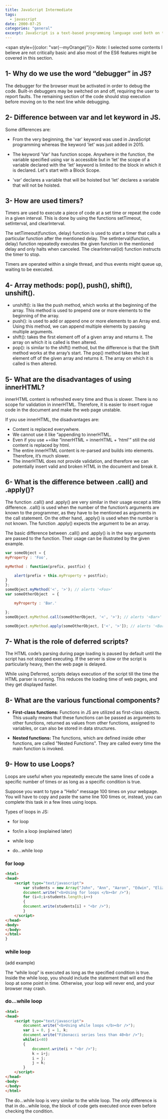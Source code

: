 ```yaml
---
title: JavaScript Intermediate
tags:
  - javascript
date: 2000-07-25
categories: "general" 
excerpt: JavaScript is a text-based programming language used both on the client-side and server-side that allows you to make web pages interactive. Where HTML and CSS are languages that give structure and style to web pages, JavaScript gives web pages interactive elements that engage a user.
---
```


<span style={{color: "var(--myOrange)"}}>
*Note:* I selected some contents I believe are not critically basic and also most of the ES6 features might be covered in this section.
</span>

## 1- Why do we use the word “debugger” in JS?

The debugger for the browser must be activated in order to debug the code. Built-in debuggers may be switched on and off, requiring the user to report faults. The remaining section of the code should stop execution before moving on to the next line while debugging.

## 2- Difference between var and let keyword in JS.

Some differences are: 

- From the very beginning, the 'var' keyword was used in JavaScript programming whereas the keyword 'let' was just added in 2015.

- The keyword 'Var' has function scope. Anywhere in the function, the variable specified using var is accessible but in ‘let’ the scope of a variable declared with the 'let' keyword is limited to the block in which it is declared. Let's start with a Block Scope.

- 'var' declares a variable that will be hoisted but 'let' declares a variable that will not be hoisted.

## 3- How are used timers?

Timers are used to execute a piece of code at a set time or repeat the code in a given interval. This is done by using the functions setTimeout, setInterval, and clearInterval.

The setTimeout(function, delay) function is used to start a timer that calls a particular function after the mentioned delay. The setInterval(function, delay) function repeatedly executes the given function in the mentioned delay and only halts when canceled. The clearInterval(id) function instructs the timer to stop.

Timers are operated within a single thread, and thus events might queue up, waiting to be executed.

## 4- Array methods: pop(), push(), shift(), unshift(). 

- unshift(): is like the push method, which works at the beginning of the array. This method is used to prepend one or more elements to the beginning of the array.
- push(): is used to add or append one or more elements to an Array end. Using this method, we can append multiple elements by passing multiple arguments.
- shift(): takes the first element off of a given array and returns it. The array on which it is called is then altered.
- pop(): is similar to the shift() method, but the difference is that the Shift method works at the array’s start. The pop() method takes the last element off of the given array and returns it. The array on which it is called is then altered.


## 5- What are the disadvantages of using innerHTML?

innerHTML content is refreshed every time and thus is slower. There is no scope for validation in innerHTML. Therefore, it is easier to insert rogue code in the document and make the web page unstable.

If you use innerHTML, the disadvantages are:

- Content is replaced everywhere.
- We cannot use it like “appending to innerHTML.
- Even if you use +=like “innerHTML = innerHTML + ‘html'” still the old content is replaced by html.
- The entire innerHTML content is re-parsed and builds into elements. Therefore, it’s much slower.
- The innerHTML does not provide validation, and therefore we can potentially insert valid and broken HTML in the document and break it.

## 6- What is the difference between .call() and .apply()?

The function .call() and .apply() are very similar in their usage except a little difference. .call() is used when the number of the function’s arguments are known to the programmer, as they have to be mentioned as arguments in the call statement. On the other hand, .apply() is used when the number is not known. The function .apply() expects the argument to be an array.

The basic difference between .call() and .apply() is in the way arguments are passed to the function. Their usage can be illustrated by the given example.

```js
var someObject = {
myProperty : 'Foo',

myMethod : function(prefix, postfix) {

    alert(prefix + this.myProperty + postfix);
}
};
someObject.myMethod('<', '>'); // alerts '<Foo>'
var someOtherObject  = {

    myProperty : 'Bar.'

};
someObject.myMethod.call(someOtherObject, '<', '>'); // alerts '<Bar>'

someObject.myMethod.apply(someOtherObject, ['<', '>']); // alerts '<Bar>'
```

## 7- What is the role of deferred scripts?

The HTML code’s parsing during page loading is paused by default until the script has not stopped executing. If the server is slow or the script is particularly heavy, then the web page is delayed.

While using Deferred, scripts delays execution of the script till the time the HTML parser is running. This reduces the loading time of web pages, and they get displayed faster.

## 8- What are the various functional components?

- **First-class functions:** Functions in JS are utilized as first-class objects. This usually means that these functions can be passed as arguments to other functions, returned as values from other functions, assigned to variables, or can also be stored in data structures.

- **Nested functions:** The functions, which are defined inside other functions, are called "Nested Functions". They are called every time the main function is invoked.

## 9- How to use Loops?

Loops are useful when you repeatedly execute the same lines of code a specific number of times or as long as a specific condition is true. 

Suppose you want to type a "Hello" message 100 times on your webpage. You will have to copy and paste the same line 100 times or, instead, you can complete this task in a few lines using loops.

Types of loops in JS: 

- for loop

- for/in a loop (explained later)

- while loop

- do…while loop

### for loop
```html
<html>
<head>
    <script type="text/javascript">
        var students = new Array("John", "Ann", "Aaron", "Edwin", "Elizabeth");
        document.write("<b>Using for loops </b><br />");
        for (i=0;i<students.length;i++)
        {
        document.write(students[i] + "<br />");
        }
    </script>
</head>
<body>
</body>
</html>
}
```

### while loop

(add example)

The “while loop” is executed as long as the specified condition is true. Inside the while loop, you should include the statement that will end the loop at some point in time. Otherwise, your loop will never end, and your browser may crash.

### do…while loop

```html
<html>
<head>
    <script type="text/javascript">
        document.write("<b>Using while loops </b><br />");
        var i = 0, j = 1, k;
        document.write("Fibonacci series less than 40<br />");
        while(i<40)
        {
            document.write(i + "<br />");
            k = i+j;
            i = j;
            j = k;
        }
    </script>
</head>
<body>
</body>
</html>
```

The do…while loop is very similar to the while loop. The only difference is that in do…while loop, the block of code gets executed once even before checking the condition.

